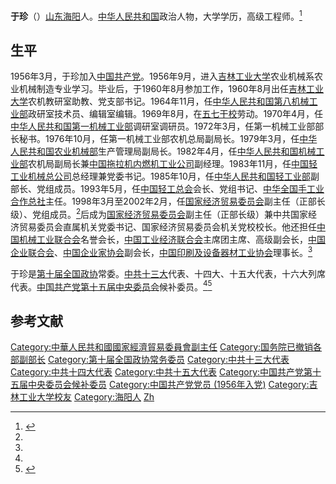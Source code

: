{{otheruses|subject=中国共产党第十五届中央委员会候补委员|other=中华民国时期东北军高级将领|于珍 (东北军)}}
'''于珍'''（{{bd|1936年|11月||}}）[[山东|山东]][[海阳|海阳]]人。[[中华人民共和国|中华人民共和国]]政治人物，大学学历，高级工程师。<ref name=sgy>{{Cite web |url=http://www.chicoop.org/news_show.aspx?id=120 |title=于珍，中华全国手工业合作总社，2009-5-14 |accessdate=2013-05-07 |archive-date=2011-11-22 |archive-url=https://web.archive.org/web/20111122002253/http://www.chicoop.org/news_show.aspx?id=120 |dead-url=no }}</ref>

==生平==
1956年3月，于珍加入[[中国共产党|中国共产党]]。1956年9月，进入[[吉林工业大学|吉林工业大学]]农业机械系农业机械制造专业学习。毕业后，于1960年8月参加工作，1960年8月出任[[吉林工业大学|吉林工业大学]]农机教研室助教、党支部书记。1964年11月，任[[中华人民共和国第八机械工业部|中华人民共和国第八机械工业部]]政研室技术员、编辑室编辑。1969年8月，在[[五七干校|五七干校]]劳动。1970年4月，任[[中华人民共和国第一机械工业部|中华人民共和国第一机械工业部]]调研室调研员。1972年3月，任第一机械工业部部长秘书。1976年10月，任第一机械工业部农机总局副局长。1979年3月，任[[中华人民共和国农业机械部|中华人民共和国农业机械部]]生产管理局副局长。1982年4月，任[[中华人民共和国机械工业部|中华人民共和国机械工业部]]农机局副局长兼[[中国拖拉机内燃机工业公司|中国拖拉机内燃机工业公司]]副经理。1983年11月，任[[中国轻工业机械总公司|中国轻工业机械总公司]]总经理兼党委书记。1985年10月，任[[中华人民共和国轻工业部|中华人民共和国轻工业部]]副部长、党组成员。1993年5月，任[[中国轻工总会|中国轻工总会]]会长、党组书记、[[中华全国手工业合作总社|中华全国手工业合作总社]]主任。1998年3月至2002年2月，任[[国家经济贸易委员会|国家经济贸易委员会]]副主任（正部长级）、党组成员。<ref name=sgy/>后成为[[国家经济贸易委员会|国家经济贸易委员会]]副主任（正部长级）兼中共国家经济贸易委员会直属机关党委书记、国家经济贸易委员会机关党校校长。他还担任[[中国机械工业联合会|中国机械工业联合会]]名誉会长，[[中国工业经济联合会|中国工业经济联合会]]主席团主席、高级副会长，[[中国企业联合会|中国企业联合会]]、[[中国企业家协会|中国企业家协会]]副会长，[[中国印刷及设备器材工业协会|中国印刷及设备器材工业协会]]理事长。<ref name=zgjjw/>

于珍是[[第十届全国政协|第十届全国政协]]常委。[[中共十三大|中共十三大]]代表、十四大、十五大代表，十六大列席代表。[[中国共产党第十五届中央委员会|中国共产党第十五届中央委员会]]候补委员。<ref name=sgy/><ref name=zgjjw>{{Cite web |url=http://expo.ce.cn/main/mrt/mrtt/201009/21/t20100921_21838981.shtml |title=于珍，中国经济网，2010年09月21日 |access-date=2013年5月7日 |archive-url=https://web.archive.org/web/20130425174050/http://expo.ce.cn/main/mrt/mrtt/201009/21/t20100921_21838981.shtml |archive-date=2013年4月25日 |dead-url=yes }}</ref>

==参考文献==
{{Reflist|2}}

{{start box}}
{{s-bus}}
{{s-before|？}}
{{s-title|[[中国轻工业机械总公司|中国轻工业机械总公司]]总经理|1983年11月—1985年10月}}
{{s-after|[[胡楠|胡楠]]}}
{{s-before|[[曾宪林|曾宪林]]}}
{{s-title|[[中华全国手工业合作总社|中华全国手工业合作总社]]主任|1993年5月—1998年3月}}
{{s-after|[[陈士能|陈士能]]}}
{{s-new}}
{{s-title|[[中国轻工总会|中国轻工总会]]会长|1993年5月—1998年3月}}
{{s-non|reason=机构撤销}}
{{end box}}

{{DEFAULTSORT:Yu于}}
[[Category:中華人民共和國國家經濟貿易委員會副主任|Category:中華人民共和國國家經濟貿易委員會副主任]]
[[Category:国务院已撤销各部副部长|Category:国务院已撤销各部副部长]]
[[Category:第十届全国政协常务委员|Category:第十届全国政协常务委员]]
[[Category:中共十三大代表|Category:中共十三大代表]]
[[Category:中共十四大代表|Category:中共十四大代表]]
[[Category:中共十五大代表|Category:中共十五大代表]]
[[Category:中国共产党第十五届中央委员会候补委员|Category:中国共产党第十五届中央委员会候补委员]]
[[Category:中国共产党党员_(1956年入党)|Category:中国共产党党员 (1956年入党)]]
[[Category:吉林工业大学校友|Category:吉林工业大学校友]]
[[Category:海阳人|Category:海阳人]]
[[Category:于姓|Zh]]